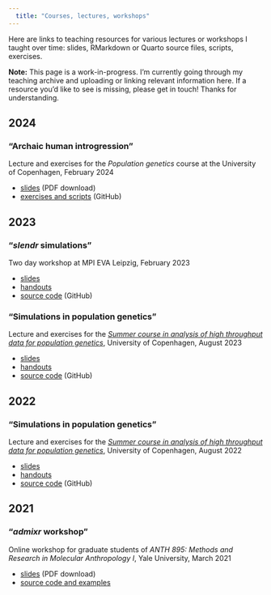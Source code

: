 ```yaml
---
  title: "Courses, lectures, workshops"
---
```


  Here are links to teaching resources for various lectures or workshops I taught over time: slides, RMarkdown or Quarto source files, scripts, exercises.

**Note:** This page is a work-in-progress. I'm currently going through my teaching archive and uploading or linking relevant information here. If a resource you'd like to see is missing, please get in touch! Thanks for understanding.

## 2024

### **"Archaic human introgression"**

Lecture and exercises for the *Population genetics* course at the University of Copenhagen, February 2024

-   [slides](https://github.com/bodkan/ku-introgression2024/blob/main/2024-02-28%20lecture.pdf) (PDF download)
-   [exercises and scripts](https://github.com/bodkan/ku-introgression2024) (GitHub)

## 2023

### **"_slendr_ simulations"**

Two day workshop at MPI EVA Leipzig, February 2023

-   [slides](https://bodkan.quarto.pub/mpieva-slendr-2023)
-   [handouts](https://bodkan.quarto.pub/mpieva-slendr-2023-onepage/)
-   [source code](https://github.com/bodkan/mpieva-slendr-2023) (GitHub)


### **"Simulations in population genetics"**

Lecture and exercises for the [*Summer course in analysis of high throughput data for population genetics*](http://popgen.dk/popgen23/), University of Copenhagen, August 2023

-   [slides](https://bodkan.quarto.pub/ku-popgen2023/)
-   [handouts](https://bodkan.quarto.pub/ku-popgen2023-onepage/)
-   [source code](https://github.com/bodkan/ku-popgen2023) (GitHub)

## 2022

### **"Simulations in population genetics"**

Lecture and exercises for the [*Summer course in analysis of high throughput data for population genetics*](http://popgen.dk/popgen22/), University of Copenhagen, August 2022

-   [slides](https://bodkan.quarto.pub/ku-popgen2022-simulations-in-population-genetics/)
-   [handouts](https://bodkan.quarto.pub/ku-popgen2022-simulations-in-population-genetics-onepage/)
-   [source code](https://github.com/bodkan/ku-popgen2022) (GitHub)


## 2021

### **"_admixr_ workshop"**

Online workshop for graduate students of _ANTH 895: Methods and Research in Molecular Anthropology I_, Yale University, March 2021

- [slides](https://github.com/bodkan/admixr-workshop/blob/main/slides.pdf) (PDF download)
- [source code and examples](https://github.com/bodkan/admixr-workshop)